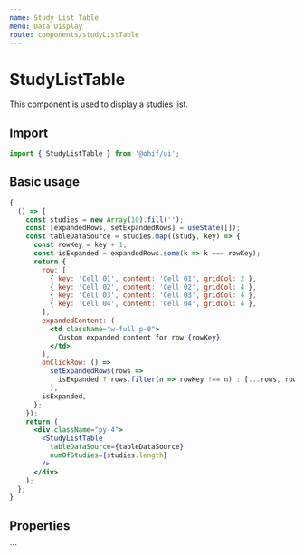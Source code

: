 ```yaml
---
name: Study List Table
menu: Data Display
route: components/studyListTable
---
```




# StudyListTable

This component is used to display a studies list.

## Import

```javascript
import { StudyListTable } from '@ohif/ui';
```

## Basic usage

```jsx live
{
  () => {
    const studies = new Array(10).fill('');
    const [expandedRows, setExpandedRows] = useState([]);
    const tableDataSource = studies.map((study, key) => {
      const rowKey = key + 1;
      const isExpanded = expandedRows.some(k => k === rowKey);
      return {
        row: [
          { key: 'Cell 01', content: 'Cell 01', gridCol: 2 },
          { key: 'Cell 02', content: 'Cell 02', gridCol: 4 },
          { key: 'Cell 03', content: 'Cell 03', gridCol: 4 },
          { key: 'Cell 04', content: 'Cell 04', gridCol: 4 },
        ],
        expandedContent: (
          <td className="w-full p-8">
            Custom expanded content for row {rowKey}
          </td>
        ),
        onClickRow: () =>
          setExpandedRows(rows =>
            isExpanded ? rows.filter(n => rowKey !== n) : [...rows, rowKey]
          ),
        isExpanded,
      };
    });
    return (
      <div className="py-4">
        <StudyListTable
          tableDataSource={tableDataSource}
          numOfStudies={studies.length}
        />
      </div>
    );
  };
}
```

## Properties

<Props of={StudyListTable} />
```
